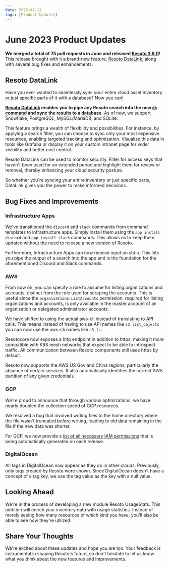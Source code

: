 ```yaml
---
date: 2023-07-12
tags: [Product Updates]
---
```


# June 2023 Product Updates

**We merged a total of 75 pull requests in June and released [Resoto 3.6.0](/releases/3.6.0)!** This release brought with it a brand-new feature, [Resoto DataLink](/datalink), along with several bug fixes and enhancements.

<!--truncate-->

## Resoto DataLink

Have you ever wanted to seamlessly sync your entire cloud asset inventory or just specific parts of it with a database? Now you can!

**[Resoto DataLink](/datalink) enables you to pipe any Resoto search into the new [`db` command](/docs/reference/cli/action-commands/db) and sync the results to a database.** As of now, we support Snowflake, PostgreSQL, MySQL/MariaDB, and SQLite.

This feature brings a wealth of flexibility and possibilities. For instance, by applying a search filter, you can choose to sync only your most expensive resources, enabling targeted tracking and optimization. Visualize this data in tools like Grafana or display it on your custom intranet page for wider visibility and better cost control.

Resoto DataLink can be used to monitor security. Filter for access keys that haven't been used for an extended period and highlight them for review or removal, thereby enhancing your cloud security posture.

So whether you're syncing your entire inventory or just specific parts, DataLink gives you the power to make informed decisions.

## Bug Fixes and Improvements

### Infrastructure Apps

We've transitioned the `discord` and `slack` commands from command templates to infrastructure apps. Simply install them using the `app install discord` and `app install slack` commands. This allows us to keep them updated without the need to release a new version of Resoto.

Furthermore, Infrastructure Apps can now receive input on stdin. This lets you pipe the output of a search into the app and is the foundation for the aforementioned Discord and Slack commands.

### AWS

From now on, you can specify a role to assume for listing organizations and accounts, distinct from the role used for scraping the accounts. This is useful since the `organizations:ListAccounts` permission, required for listing organizations and accounts, is only available in the master account of an organization or delegated administrator accounts.

We have shifted to using the actual aws-cli instead of translating to API calls. This means instead of having to use API names like `s3 list_objects` you can now use the aws-cli names like `s3 ls`.

Resotocore now exposes a http endpoint in addition to https, making it more compatible with K8S mesh networks that expect to be able to introspect traffic. All communication between Resoto components still uses https by default.

Resoto now supports the AWS US Gov and China regions, particularly the absence of certain services. It also automatically identifies the correct AWS partition of any given credentials.

### GCP

We're proud to announce that through various optimizations, we have nearly doubled the collection speed of GCP resources.

We resolved a bug that involved writing files to the home directory where the file wasn't truncated before writing, leading to old data remaining in the file if the new data was shorter.

For GCP, we now provide a [list of all necessary IAM permissions](/docs/reference/iam-permissions/google-cloud) that is being automatically generated on each release.

### DigitalOcean

All tags in DigitalOcean now appear as they do in other clouds. Previously, only tags created by Resoto were shown. Since DigitalOcean doesn't have a concept of a tag key, we use the tag value as the key with a null value.

## Looking Ahead

We're in the process of developing a new module Resoto UsageStats. This addition will enrich your inventory data with usage statistics. Instead of merely seeing how many resources of which kind you have, you'll also be able to see how they're utilized.

## Share Your Thoughts

We're excited about these updates and hope you are too. Your feedback is instrumental in shaping Resoto's future, so don't hesitate to let us know what you think about the new features and improvements.

